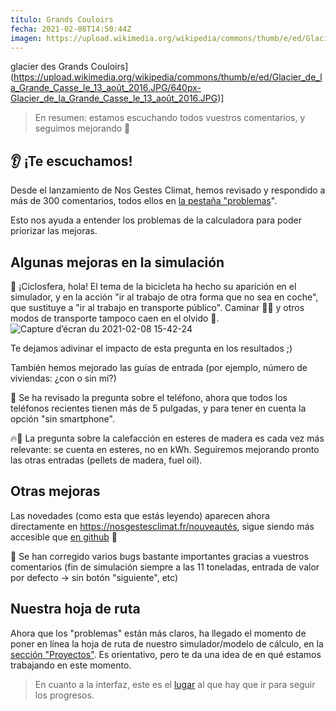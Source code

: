 ```yaml
---
título: Grands Couloirs
fecha: 2021-02-08T14:50:44Z
imagen: https://upload.wikimedia.org/wikipedia/commons/thumb/e/ed/Glacier_de_la_Grande_Casse_le_13_août_2016.JPG/640px-Glacier_de_la_Grande_Casse_le_13_août_2016.JPG
---
```


glacier des Grands Couloirs](https://upload.wikimedia.org/wikipedia/commons/thumb/e/ed/Glacier_de_la_Grande_Casse_le_13_août_2016.JPG/640px-Glacier_de_la_Grande_Casse_le_13_août_2016.JPG)]

> En resumen: estamos escuchando todos vuestros comentarios, y seguimos mejorando 🔄

## 👂 ¡Te escuchamos!

Desde el lanzamiento de Nos Gestes Climat, hemos revisado y respondido a más de 300 comentarios, todos ellos en <a href="https://github.com/betagouv/ecolab-data/issues">la pestaña "problemas</a>".

Esto nos ayuda a entender los problemas de la calculadora para poder priorizar las mejoras.

## Algunas mejoras en la simulación

🚴 ¡Ciclosfera, hola! El tema de la bicicleta ha hecho su aparición en el simulador, y en la acción "ir al trabajo de otra forma que no sea en coche", que sustituye a "ir al trabajo en transporte público". Caminar 🚶‍♀️ y otros modos de transporte tampoco caen en el olvido 🛴.
![Capture d’écran du 2021-02-08 15-42-24](https://user-images.githubusercontent.com/1177762/107234732-4097f700-6a24-11eb-9f54-ff64cf66183f.png)

Te dejamos adivinar el impacto de esta pregunta en los resultados ;)

También hemos mejorado las guías de entrada (por ejemplo, número de viviendas: ¿con o sin mí?)

🤳 Se ha revisado la pregunta sobre el teléfono, ahora que todos los teléfonos recientes tienen más de 5 pulgadas, y para tener en cuenta la opción "sin smartphone".

🔥🌲 La pregunta sobre la calefacción en esteres de madera es cada vez más relevante: se cuenta en esteres, no en kWh. Seguiremos mejorando pronto las otras entradas (pellets de madera, fuel oil).

## Otras mejoras

Las novedades (como esta que estás leyendo) aparecen ahora directamente en https://nosgestesclimat.fr/nouveautés, sigue siendo más accesible que <a href="https://github.com/betagouv/ecolab-data/releases">en github</a> 🙂 

🐛 Se han corregido varios bugs bastante importantes gracias a vuestros comentarios (fin de simulación siempre a las 11 toneladas, entrada de valor por defecto -> sin botón "siguiente", etc)

## Nuestra hoja de ruta

Ahora que los "problemas" están más claros, ha llegado el momento de poner en línea la hoja de ruta de nuestro simulador/modelo de cálculo, en la <a href="https://github.com/betagouv/ecolab-data/projects/1">sección "Proyectos"</a>. Es orientativo, pero te da una idea de en qué estamos trabajando en este momento.

> En cuanto a la interfaz, este es el <a href="https://github.com/betagouv/ecolab-climat/milestones">lugar</a> al que hay que ir para seguir los progresos.
